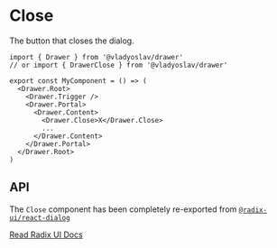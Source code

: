 # Close

The button that closes the dialog.

```tsx copy
import { Drawer } from '@vladyoslav/drawer'
// or import { DrawerClose } from '@vladyoslav/drawer'

export const MyComponent = () => (
  <Drawer.Root>
    <Drawer.Trigger />
    <Drawer.Portal>
      <Drawer.Content>
        <Drawer.Close>X</Drawer.Close>
        ...
      </Drawer.Content>
    </Drawer.Portal>
  </Drawer.Root>
)
```

## API

The `Close` component has been completely re-exported from [`@radix-ui/react-dialog`](https://www.radix-ui.com/primitives/docs/components/dialog#close)

[Read Radix UI Docs](https://www.radix-ui.com/primitives/docs/components/dialog#close)
